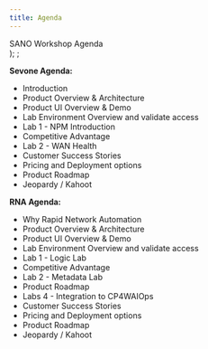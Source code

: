 ```yaml
---
title: Agenda
---
```

  <span>
    SANO Workshop Agenda <br />
  </span>
);
;

**Sevone Agenda:** 
* Introduction
* Product Overview & Architecture
* Product UI Overview & Demo 
* Lab Environment Overview and validate access
* Lab 1 - NPM Introduction
* Competitive Advantage
* Lab 2 - WAN Health 
* Customer Success Stories 
* Pricing and Deployment options
* Product Roadmap 
* Jeopardy / Kahoot


**RNA Agenda:** 
* Why Rapid Network Automation
* Product Overview & Architecture
* Product UI Overview & Demo 
* Lab Environment Overview and validate access
* Lab 1 - Logic Lab
* Competitive Advantage
* Lab 2 - Metadata Lab
* Product Roadmap 
* Labs 4 - Integration to CP4WAIOps
* Customer Success Stories 
* Pricing and Deployment options
* Product Roadmap 
* Jeopardy / Kahoot







